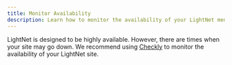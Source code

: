 ```yaml
---
title: Monitor Availability
description: Learn how to monitor the availability of your LightNet media site.
---
```


LightNet is designed to be highly available. However, there are times when your site may go down.
We recommend using [Checkly](https://checklyhq.com/) to monitor the availability of your LightNet site.
